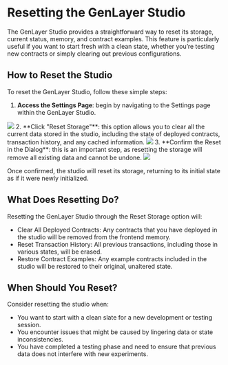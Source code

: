 
# Resetting the GenLayer Studio
The GenLayer Studio provides a straightforward way to reset its storage, current status, memory, and contract examples. This feature is particularly useful if you want to start fresh with a clean state, whether you’re testing new contracts or simply clearing out previous configurations.

## How to Reset the Studio
To reset the GenLayer Studio, follow these simple steps:

1. **Access the Settings Page**: begin by navigating to the Settings page within the GenLayer Studio.
<Image src="/images/studio-settings/access-settings.png" width={700} height={700} />
2. **Click "Reset Storage"**: this option allows you to clear all the current data stored in the studio, including the state of deployed contracts, transaction history, and any cached information.
<Image src="/images/studio-settings/reset-storage.png" width={700} height={700} />
3. **Confirm the Reset in the Dialog**: this is an important step, as resetting the storage will remove all existing data and cannot be undone.
<Image src="/images/studio-settings/confirm-reset-storage.png" width={700} height={700} />

Once confirmed, the studio will reset its storage, returning to its initial state as if it were newly initialized.


## What Does Resetting Do?
Resetting the GenLayer Studio through the Reset Storage option will:

- Clear All Deployed Contracts: Any contracts that you have deployed in the studio will be removed from the frontend memory.
- Reset Transaction History: All previous transactions, including those in various states, will be erased.
- Restore Contract Examples: Any example contracts included in the studio will be restored to their original, unaltered state.

## When Should You Reset?
Consider resetting the studio when:

- You want to start with a clean slate for a new development or testing session.
- You encounter issues that might be caused by lingering data or state inconsistencies.
- You have completed a testing phase and need to ensure that previous data does not interfere with new experiments.